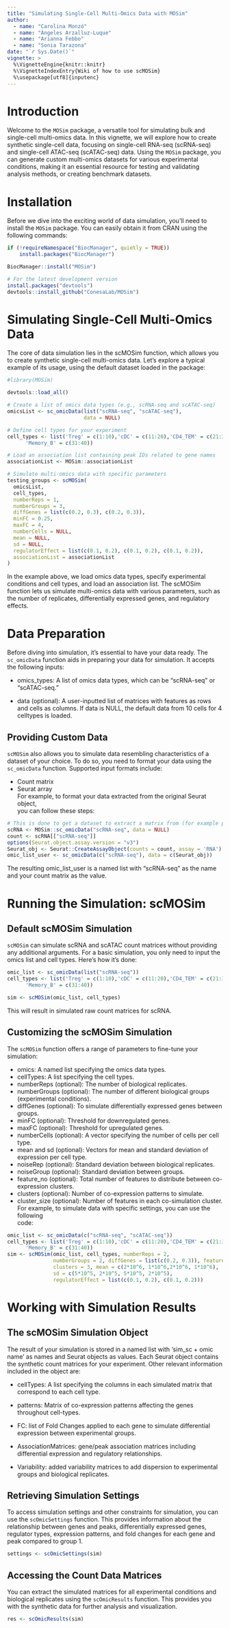 ```yaml
---
title: "Simulating Single-Cell Multi-Omics Data with MOSim"
author: 
  - name: "Carolina Monzó"
  - name: "Ángeles Arzalluz-Luque"
  - name: "Arianna Febbo"
  - name: "Sonia Tarazona"
date: "`r Sys.Date()`"
vignette: >
  %\VignetteEngine{knitr::knitr}
  %\VignetteIndexEntry{Wiki of how to use scMOSim}
  %\usepackage[utf8]{inputenc}
---
```


# Introduction

Welcome to the `MOSim` package, a versatile tool for simulating bulk and
single-cell multi-omics data. In this vignette, we will explore how to
create synthetic single-cell data, focusing on single-cell RNA-seq
(scRNA-seq) and single-cell ATAC-seq (scATAC-seq) data. Using the
`MOSim` package, you can generate custom multi-omics datasets for
various experimental conditions, making it an essential resource for
testing and validating analysis methods, or creating benchmark datasets.

# Installation

Before we dive into the exciting world of data simulation, you'll need
to install the `MOSim` package. You can easily obtain it from CRAN using
the following commands:

```r
if (!requireNamespace("BiocManager", quietly = TRUE)) 
    install.packages("BiocManager")

BiocManager::install("MOSim")

# For the latest development version
install.packages("devtools")
devtools::install_github("ConesaLab/MOSim")

```

# Simulating Single-Cell Multi-Omics Data

The core of data simulation lies in the scMOSim function, which allows
you to create synthetic single-cell multi-omics data. Let's explore a
typical example of its usage, using the default dataset loaded in the package:

```r
#library(MOSim)

devtools::load_all()

# Create a list of omics data types (e.g., scRNA-seq and scATAC-seq)
omicsList <- sc_omicData(list("scRNA-seq", "scATAC-seq"), 
                         data = NULL)

# Define cell types for your experiment
cell_types <- list('Treg' = c(1:10),'cDC' = c(11:20),'CD4_TEM' = c(21:30),
      'Memory_B' = c(31:40))

# Load an association list containing peak IDs related to gene names
associationList <- MOSim::associationList

# Simulate multi-omics data with specific parameters
testing_groups <- scMOSim(
  omicsList,
  cell_types,
  numberReps = 1,
  numberGroups = 3,
  diffGenes = list(c(0.2, 0.3), c(0.2, 0.3)),
  minFC = 0.25,
  maxFC = 4,
  numberCells = NULL,
  mean = NULL,
  sd = NULL,
  regulatorEffect = list(c(0.1, 0.2), c(0.1, 0.2), c(0.1, 0.2)),
  associationList = associationList
)
```

In the example above, we load omics data types, specify experimental
conditions and cell types, and load an association list. The scMOSim
function lets us simulate multi-omics data with various parameters, such
as the number of replicates, differentially expressed genes, and
regulatory effects.

# Data Preparation

Before diving into simulation, it's essential to have your data ready.
The `sc_omicData` function aids in preparing your data for simulation.
It accepts the following inputs:

-   omics_types: A list of omics data types, which can be "scRNA-seq" or
    "scATAC-seq."

-   data (optional): A user-inputted list of matrices with features as
    rows and cells as columns. If data is NULL, the default data from
    10 cells for 4 celltypes is loaded. 

## Providing Custom Data

`scMOSim` also allows you to simulate data resembling characteristics of
a dataset of your choice. To do so, you need to format your data using
the `sc_omicData` function. Supported input formats include:

-   Count matrix
-   Seurat array  
For example, to format your data extracted from the original Seurat object,  
you can follow these steps:

```r
# This is done to get a dataset to extract a matrix from (for example purposes)
scRNA <- MOSim::sc_omicData("scRNA-seq", data = NULL)
count <- scRNA[["scRNA-seq"]]
options(Seurat.object.assay.version = "v3")
Seurat_obj <- Seurat::CreateAssayObject(counts = count, assay = 'RNA')
omic_list_user <- sc_omicData(c("scRNA-seq"), data = c(Seurat_obj))
```

The resulting omic_list_user is a named list with "scRNA-seq" as the
name and your count matrix as the value.

# Running the Simulation: scMOSim

## Default scMOSim Simulation

`scMOSim` can simulate scRNA and scATAC count matrices without providing
any additional arguments. For a basic simulation, you only need to input
the omics list and cell types. Here's how it's done:

```r
omic_list <- sc_omicData(list("scRNA-seq"))
cell_types <- list('Treg' = c(1:10),'cDC' = c(11:20),'CD4_TEM' = c(21:30),
      'Memory_B' = c(31:40))

sim <- scMOSim(omic_list, cell_types)
```

This will result in simulated raw count matrices for scRNA.

## Customizing the scMOSim Simulation

The `scMOSim` function offers a range of parameters to fine-tune your
simulation:

-   omics: A named list specifying the omics data types.
-   cellTypes: A list specifying the cell types.
-   numberReps (optional): The number of biological replicates.
-   numberGroups (optional): The number of different biological groups
    (experimental conditions).
-   diffGenes (optional): To simulate differentially expressed genes
    between groups.
-   minFC (optional): Threshold for downregulated genes.
-   maxFC (optional): Threshold for upregulated genes.
-   numberCells (optional): A vector specifying the number of cells per
    cell type.
-   mean and sd (optional): Vectors for mean and standard deviation of
    expression per cell type.
-   noiseRep (optional): Standard deviation between biological
    replicates.
-   noiseGroup (optional): Standard deviation between groups.
-   feature_no (optional): Total number of features to distribute
    between co-expression clusters.
-   clusters (optional): Number of co-expression patterns to simulate.
-   cluster_size (optional): Number of features in each co-simulation
    cluster.  
For example, to simulate data with specific settings, you can use the following  
code:

```r
omic_list <- sc_omicData(c("scRNA-seq", "scATAC-seq"))
cell_types <- list('Treg' = c(1:10),'cDC' = c(11:20),'CD4_TEM' = c(21:30),
      'Memory_B' = c(31:40))
sim <- scMOSim(omic_list, cell_types, numberReps = 2, 
               numberGroups = 2, diffGenes = list(c(0.2, 0.3)), feature_no = 8000, 
               clusters = 3, mean = c(2*10^6, 1*10^6,2*10^6, 1*10^6), 
               sd = c(5*10^5, 2*10^5, 5*10^5, 2*10^5), 
               regulatorEffect = list(c(0.1, 0.2), c(0.1, 0.2)))
```

# Working with Simulation Results

## The scMOSim Simulation Object

The result of your simulation is stored in a named list with 'sim_sc +
omic name' as names and Seurat objects as values. Each Seurat object
contains the synthetic count matrices for your experiment. Other
relevant information included in the object are:

-   cellTypes: A list specifying the columns in each simulated matrix
    that correspond to each cell type.

-   patterns: Matrix of co-expression patterns affecting the genes
    throughout cell-types.

-   FC: list of Fold Changes applied to each gene to simulate
    differential expression between experimental groups.

-   AssociationMatrices: gene/peak association matrices including
    differential expression and regulatory relationships.

-   Variability: added variability matrices to add dispersion to
    experimental groups and biological replicates.

## Retrieving Simulation Settings

To access simulation settings and other constraints for simulation, you can use the
`scOmicSettings` function. This provides information about the
relationship between genes and peaks, differentially expressed genes,
regulator types, expression patterns, and fold changes for each gene and
peak compared to group 1.

```r
settings <- scOmicSettings(sim)
```

## Accessing the Count Data Matrices

You can extract the simulated matrices for all experimental conditions
and biological replicates using the `scOmicResults` function. This
provides you with the synthetic data for further analysis and
visualization.

```r
res <- scOmicResults(sim)
```
